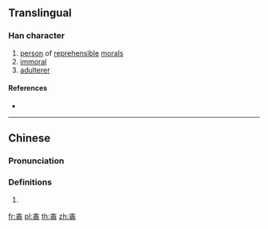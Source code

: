 ==Translingual==

===Han character===
{{Han char|rn=80|rad=毋|as=03|sn=7|four=40557|canj=GWJ,GWJH|ids=⿱士毋}}

# [[person]] of [[reprehensible]] [[moral]]s
# [[immoral]]
# [[adulterer]]

====References====
* {{Han ref|kx=0589.040|dkj=16727|dj=0981.050|hdz=42382.020|uh=6BD0|ud=27600|bh=CB48|bd=52040}}

----

==Chinese==
{{zh-forms}}

===Pronunciation===
{{zh-pron
|m=ǎi
|c=oi2
|mc=y
|oc=y
|ma=
|cat=n,a
}}

===Definitions===
# {{rfdef|lang=zh}}

[[fr:毐]]
[[pl:毐]]
[[th:毐]]
[[zh:毐]]